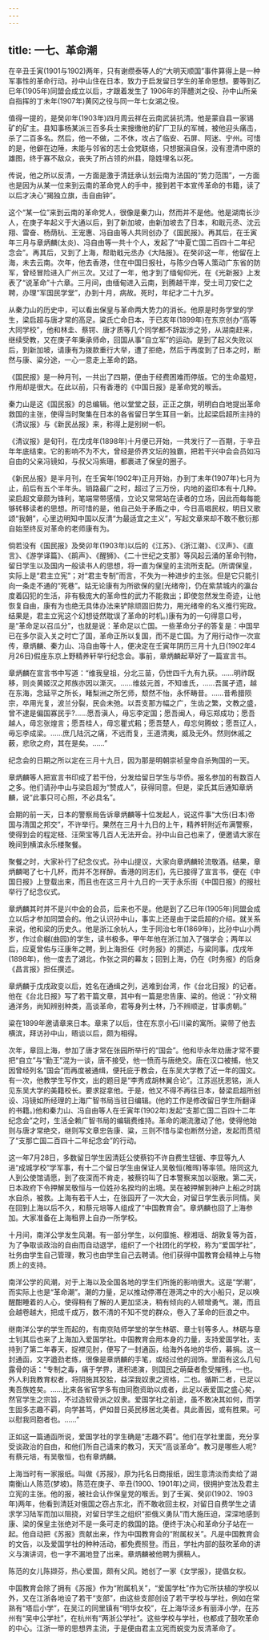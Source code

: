 ```yaml
---
---
---
```

title: 一七、革命潮
---



在辛丑壬寅(1901与1902)两年，只有谢缵泰等人的“大明天顺国”事件算得上是一种军事性的革命行动。孙中山住在日本，致力于启发留日学生的革命思想。要等到乙巳年(1905年)同盟会成立以后，才跟着发生了 1906年的萍醴浏之役、孙中山所亲自指挥的丁未年(1907年)黄冈之役与同一年七女湖之役。

值得一提的，是癸卯年(1903年)四月周云祥在云南武装抗清。他是蒙自县一家锡矿的矿主。县知事杨某派三百多兵士来搜缴他的矿厂卫队的军械，被他迎头痛击，杀了二百多名。然后，他一不做，二不休，攻占了临安、石屏、阿迷、宁州。可惜的是，他僻在边陲，未能与邻省的志士会党联络，只想据滇自保，没有澄清中原的雄图，终于寡不敌众，丧失了所占领的州县，隐姓埋名以死。

传说，他之所以反清，一方面是激于清廷承认划云南为法国的“势力范围”，一方面也是因为从某一位来到云南的革命党人的手中，接到若干本宣传革命的书籍，读了以后才决心“揭独立旗，击自由钟”。

这个“某一位”来到云南的革命党人，很像是秦力山，然而并不是他。他是湖南长沙人，在庚子年起义于大通以后，到了新加坡，由新加坡去了日本，和戢元丞、沈云翔、雷奋、杨荫杭、王宠惠、冯自由等人共同创办了《国民报》。再其后，在壬寅年三月与章炳麟(太炎)、冯自由等一共十个人，发起了“中夏亡国二百四十二年纪念会”。再其后，又到了上海，帮助戢元丞办《大陆报》。在癸卯这一年，他留在上海，未去云南。次年，他去香港，住在中国日报社，与陈少白等人策动广东省的防军，曾经冒险进入广州三次。又过了一年，他才到了缅甸仰光，在《光新报》上发表了“说革命”十六章。三月间，由缅甸进入云南，到腾越干岸，受土司刀安仁之聘，办理“军国民学堂”，办到十月，病故。死时，年纪才二十九岁。

从秦力山的历史中，可以看出保皇与革命两大势力的消长。他原是时务学堂的学生，梁启超与唐才常的高足。粱氏亡命日本，于已亥年(1899年)在东京创办“高等大同学校”，他和林圭、蔡锷、唐才质等几个同学都不辞跋涉之劳，从湖南赶来，继续受教，又在庚子年秉承师命，回国从事“自立军”的运动。是到了起义失败以后，到新加坡，请康有为拨款重行大举，遭了拒绝，然后于再度到了日本之时，断然与康、粱分途，一心一意走上革命的路。

《国民报》是一种月刊，一共出了四期，便由于经费困难而停版。它的生命虽短，作用却是很大。在此以前，只有香港的《中国日报》是革命党的喉舌。

秦力山是这《国民报》的总编辑。他以堂堂之鼓，正正之旗，明明白白地提出革命救国的主张，使得当时聚集在日本的各省留日学生耳目一新。比起梁启超所主持的《清议报》与《新民丛报》来，称得上是别树一帜。

《清议报》是旬刊，在戊戌年(1898年)十月便已开始，一共发行了一百期，于辛丑年年底结束。它的影响不为不大，曾经是侨界文坛的独霸，把若干兴中会会员如冯自由的父亲冯镜如，与叔父冯紫珊，都裹进了保皇的圈子。

《新民丛报》是半月刊，在壬寅年(1902年)正月开始，办到丁未年(1907年)七月为止，前后有五个半年头。销路最广之时，超过了三万份，内地的盗印本有十几种。梁启超文章颇为锋利，笔端常带感情，立论又常常站在读者的立场，因此而每每能够转移读者的思想。所可惜的是，他自己处于矛盾之中，今日高唱民权，明日又歌颂“我朝”，心里边明知中国以反清“为最适宜之主义”，写起文章来却不敢不敷衍那自始至终反对革命的老师康有为。

倘若没有《国民报》及癸卯年(1903年)以后的《江苏》、《浙江潮》、《汉声》、《直言》、《游学译篇》、《鹃声》、《醒狮》、《二十世纪之支那》等风起云涌的革命刊物，留日学生以及国内一般读书人的思想，将一直为保皇的主流所支配。(所谓保皇，实际上是“君主立宪”；对“君主专制”而言，不失为一种进步的主张。但是它只能引向一条走不通的“死巷”。姑无论康有为所欲保的皇[光绪帝]，仍在紫禁城内的瀛台度着囚犯的生活，非有极庞大的革命性的武力不能救出；即使忽然发生奇迹，让他恢复自由，康有为也绝无具体办法来铲除顽固旧势力，用光绪帝的名义推行宪政。结果是，君主立宪这个幻想徒然耽误了革命的时机。)康有为的一句得意口号，是“革命足以召瓜分”，也就是说：革命足以亡国。一些革命分子的答复是：中国早已在多尔衮入关之时亡了国，革命正所以复国，而不是亡国。为了用行动作一次宣传，章炳麟、秦力山、冯自由等十人，便决定在壬寅年阴历三月十九日(1902年4月26日)假座东京上野精养轩举行纪念会。事前，章炳麟起草好了一篇宣言书。

章炳麟在宣言书中写道：“维我皇祖，分北三苗，仍世四千九有九获。……明祚既移，则炎黄姬汉之邦族亦因以澌灭。……维兹元首，不知谁氏，……吾属孑遗，越在东海，念延平之所长，睹梨洲之所乞师，颓然不怡，永怀畴昔。……昔希腊陨宗，卒用光复，波兰分裂，民会未弛。以吾支那方幅之广，生齿之繁，文教之盛，曾不逮是偏国寡民乎?……愿吾滇人，毋忘李定国；愿吾闽人，毋忘郑成功；愿吾越人，毋忘张煌言；愿吾桂人，毋忘瞿式耜；愿吾楚人，毋忘何腾蚊；愿吾辽人，毋忘李成梁。……庶几陆沉之痛，不远而复，王道清夷，威及无外。然则休戚之薮，悲欣之府，其在是矣。……”

纪念会的日期之所以定在三月十九日，因为那是明朝崇祯皇帝自杀殉国的一天。

章炳麟等人把宣言书印成了若干份，分发给留日学生与华侨。报名参加的有数百人之多。他们请孙中山与梁启超为“赞成人”，获得同意。但是，梁氏其后通知章炳麟，说“此事只可心照，不必具名”。

会期的前一天，日本的警察局告诉章炳麟等十位发起人，说这件事“大伤(日本)帝国与清国之邦交”，不许举行。果然在三月十九日的上午，精养轩附近布满警察，使得到会的程定柽、汪荣宝等几百人无法开会。孙中山自己也来了，便邀请大家在晚间到横滨永乐楼聚餐。

聚餐之时，大家补行了纪念仪式。孙中山提议，大家向章炳麟轮流敬酒。结果，章炳麟喝了七十几杯，而并不怎样醉。香港的同志们，先已接得了宣言书，便在《中国日报》上登载出来，而且也在这三月十九日的一天于永乐街《中国日报》的报社举行了纪念仪式。

章炳麟其时并不是兴中会的会员，后来也不是。他是到了乙巳年(1905年)同盟会成立以后才参加同盟会的。他之认识孙中山，事实上还是由于梁启超的介绍。就关系来说，他和梁的历史久。他是浙江余杭人，生于同治七年(1869年)，比孙中山小两岁，作过俞樾(曲园)的学生，读书极多。甲午年他在浙江加入了强学会；两年以后，应夏曾佑与汪康年之聘，到上海担任《时务报》的撰述，与粱同事。戊戌年(1898年)，他一度去了湖北，作张之洞的幕友；回到上海，仍在《时务报》的后身《昌言报》担任撰述。

章炳麟于戊戌政变以后，姓名在通缉之列，逃难到台湾，作《台北日报》的记者。他在《台北日报》写了若干篇文章，其中有一篇是忠告康、粱的。他说：“孙文稍通洋务，尚知辨别种类，高谈革命，君等身列士林，乃不辨顺逆，甘事虏朝。”

粱在1899年邀请章来日本。章来了以后，住在东京小石川粱的寓所。粱带了他去横滨，拜访孙中山，晤谈以后，颇为相得。

次年，章回上海，参加了唐才常在张园所举行的“国会”。他和毕永年劝唐才常不要把“自立”与“勤王”混为一谈，唐不接受，他一愤而与唐绝交。唐在汉口被捕，他又因曾经列名“国会”而再度被通缉，便托庇于教会，在东吴大学教了近一年的国文。有一次，他教学生写作文，出的题目是“李秀成胡林翼合论”。江苏巡抚恩铭，派人见东吴大学的美籍校长。要求捉拿他。于是，他又不得不再往日本，替梁启超所创设、冯镜如所经理的上海广智书局当驻日编辑。(他的工作是修改留日学生所翻译的书籍。)他和秦力山、冯自由等人在壬寅年(1902年)发起“支那亡国二百四十二年纪念会”之时，生活全赖广智书局的编辑费维持。革命的潮流激动了他，使得他始则与唐才常绝交，继则写文章忠告康、粱，三则不惜与梁也断然分途，发起而贯彻了“支那亡国二百四十二年纪念会”的行动。

这一年7月28日，多数留日学生因清廷公使蔡钧不许自费生钮锾、李显等九人进“成城学校”学军事，有十二个留日学生由保证人吴敬恒(稚晖)等率领。陪同这九人到公使馆请愿，到了夜深而不肯走，被蔡钧叫了日本警察来加以驱散。第二天，日本政府下令押解吴敬恒与一位姓孙名揆均的出境。吴在被押解到神户上船之时跳水自杀，被救。上海有若干人士，在张园开了一次大会，对留日学生表示同情。吴在回到上海以后不久，和蔡元培等人组成了“中国教育会”。章炳麟也回了上海参加。大家准备在上海租界上自办一所学校。

十月间，南洋公学发生风潮。有一部分学生，以何靡施、穆湘瑶、胡敦复等为首，为了争取谈政治的自由而自动退学，组织了一个社团化的学校，称为“爱国学社”，社务由学生自己管理，教习也由学生自己去聘请。他们获得中国教育会精神上与物质上的支持。

南洋公学的风潮，对于上海以及全国各地的学生们所施的影响很大。这是“学潮”，而实际上也是“革命潮”。潮的力量，足以推动停滞在港湾之中的大小船只，足以唤醒酣睡着的人心，使得稍有了解的人更加坚决，稍有倾向的人顿增勇气。潮，而且会越卷越大，把成千成万，数不清的不知不觉的群众，卷入了革命的巨浪之中。

继南洋公学的学生而起的，有南京陆师学堂的学生林砺、章士钊等多人。林砺与章士钊其后也来了上海加入爱国学社。中国教育会用本身的力量，支持爱国学社，支持到了第二年春天，捉襟见肘，便写了一封通函，给海外各地的华侨，募捐。这一封通函，文字遒劲老练，很像是章炳麟的手笔，或经过他的润饰。里面有这么几句露骨的话：“专制之毒，痛于学界，递积递演，则国民之萌蘖者愈受摧残，一也。外人利我教育权者，将阴施其狡狯，益深我奴隶之资格，二也。循斯二者，已足以夷吾族姓矣。……比来各省官学多有由同胞资助以成者，此足以表爱国之盛心矣，然官学生之宗旨，不过造软骨派之奴隶。爱国学社之前途，虽不敢决其如何，而学生固多志趣不羁，向学甚笃，俨如昔日英民移居北美者。具此善因，或有胜果。可以慰我同胞者也。……”

正如这一篇通函所说，爱国学社的学生确是“志趣不羁”。他们在学社里面，充分享受谈政治的自由，和他们所自己请来的教习，天天“高谈革命”。教习是哪些人呢?有蔡元培，有吴敬恒，也有章炳麟。

上海当时有一家报纸。叫做《苏报》，原为托名日商报纸，因生意清淡而卖给了湖南衡山人陈范(梦坡)。陈范在庚子、辛丑(1900、1901年)之间，很拥护变法及君主立宪的主张。他的报，被社会认作保皇党的喉舌。到了壬寅、癸卯(1902、1903年)两年，他看到清廷对俄国之窃占东北，而不敢收回主权，对留日自费学生之请求学习陆军而加以阻挠，对留日学生之组织“拒俄义勇队”而大施压迫，深深地感到康、梁的保皇主张绝对不是一条可走的救国的路。便终于决心和革命分子站在一起。他自动把《苏报》贡献出来，作为中国教育会的“附属权关”。凡是中国教育会的文告，以及爱国学社的种种活动，都免费照登。而且，学社内部的鼓吹革命的讲义与演讲词，也一字不漏地登了出来。章炳麟被他聘为撰稿人。

陈范的女儿陈撷芬，热心爱国，颇有父风。她创了一家《女学报》，提倡女权。

中国教育会除了拥有《苏报》作为“附属机关”，“爱国学杜”作为它所扶植的学校以外，又在江浙各地设了若干“支部”，由这些支部创设了若干学校与学社，例如在常熟有“塔后小学”，在吴江的同里镇有“明华女校”，在上海华泾乡有丽泽小学，在苏州有“吴中公学社”，在杭州有“两浙公学社”。这些学校与学社，也都成了鼓吹革命的中心。江浙一带的思想界主流，于是便由君主立宪而蜕变为反清革命了。